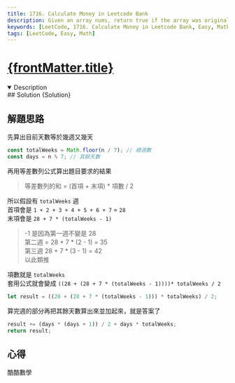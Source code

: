 ```yaml
---
title: 1716. Calculate Money in Leetcode Bank
description: Given an array nums, return true if the array was originally sorted in non-decreasing order, then rotated some number of positions (including zero). Otherwise, return false.
keywords: [LeetCode, 1716. Calculate Money in Leetcode Bank, Easy, Math]
tags: [LeetCode, Easy, Math]
---
```


# [{frontMatter.title}](https://leetcode.com/problems/calculate-money-in-leetcode-bank/)


<DifficultyBadge difficulty="Easy" />

<Tabs>
  <TabItem value="description" label="題目描述" default>
    <details open>
      <summary>Description</summary>
        <Description />
        <Examples />
    </details> 
  </TabItem>

  <TabItem value="solution" label="解答">
   ## Solution
    <CodeBlock language="js">{Solution}</CodeBlock>
  </TabItem>
</Tabs>

## 解題思路

先算出目前天數等於幾週又幾天

```js
const totalWeeks = Math.floor(n / 7); // 總週數
const days = n % 7; // 其餘天數
```

再用等差數列公式算出題目要求的結果

> 等差數列的和 = (首項 + 末項) \* 項數 / 2

所以假設有 `totalWeeks` 週  
首項會是 `1 + 2 + 3 + 4 + 5 + 6 + 7` = `28`  
末項會是 `28 + 7 * (totalWeeks - 1)`

> -1 是因為第一週不變是 28  
> 第二週 = 28 + 7 \* (2 - 1) = 35  
> 第三週 28 + 7 \* (3 - 1) = 42  
> 以此類推

項數就是 `totalWeeks`  
套用公式就會變成 `((28 + (28 + 7 * (totalWeeks - 1))))* totalWeeks / 2`

```js
let result = ((28 + (28 + 7 * (totalWeeks - 1))) * totalWeeks) / 2;
```

算完週的部分再把其餘天數算出來並加起來，就是答案了

```js
result += (days * (days + 1)) / 2 + days * totalWeeks;
return result;
```

## 心得

酷酷數學
